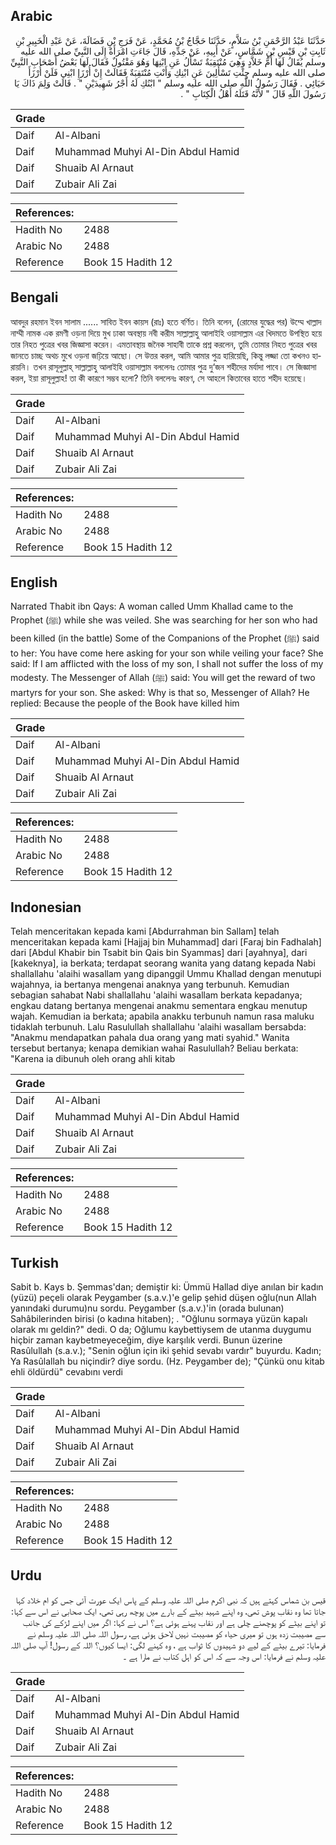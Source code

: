 ## Arabic


<div dir="rtl" lang="ar" style={{fontSize:'larger',backgroundColor:'#f8f9fa',padding:20}}>
حَدَّثَنَا عَبْدُ الرَّحْمَنِ بْنُ سَلاَّمٍ، حَدَّثَنَا حَجَّاجُ بْنُ مُحَمَّدٍ، عَنْ فَرَجِ بْنِ فَضَالَةَ، عَنْ عَبْدِ الْخَبِيرِ بْنِ ثَابِتِ بْنِ قَيْسِ بْنِ شَمَّاسٍ، عَنْ أَبِيهِ، عَنْ جَدِّهِ، قَالَ جَاءَتِ امْرَأَةٌ إِلَى النَّبِيِّ صلى الله عليه وسلم يُقَالُ لَهَا أُمُّ خَلاَّدٍ وَهِيَ مُنْتَقِبَةٌ تَسْأَلُ عَنِ ابْنِهَا وَهُوَ مَقْتُولٌ فَقَالَ لَهَا بَعْضُ أَصْحَابِ النَّبِيِّ صلى الله عليه وسلم جِئْتِ تَسْأَلِينَ عَنِ ابْنِكِ وَأَنْتِ مُنْتَقِبَةٌ فَقَالَتْ إِنْ أُرْزَإِ ابْنِي فَلَنْ أُرْزَأَ حَيَائِي ‏.‏ فَقَالَ رَسُولُ اللَّهِ صلى الله عليه وسلم ‏"‏ ابْنُكِ لَهُ أَجْرُ شَهِيدَيْنِ ‏"‏ ‏.‏ قَالَتْ وَلِمَ ذَاكَ يَا رَسُولَ اللَّهِ قَالَ ‏"‏ لأَنَّهُ قَتَلَهُ أَهْلُ الْكِتَابِ ‏"‏ ‏.‏
</div>
<div style={{backgroundColor:'#f8f9fa',padding:20, marginBottom: 10}}><table> <thead> <tr> <th>Grade</th> <th></th> </tr> </thead> <tbody> <tr><td>Daif</td><td>Al-Albani</td></tr><tr><td>Daif</td><td>Muhammad Muhyi Al-Din Abdul Hamid</td></tr><tr><td>Daif</td><td>Shuaib Al Arnaut</td></tr><tr><td>Daif</td><td>Zubair Ali Zai</td></tr></tbody></table><table> <thead> <tr> <th>References:</th> <th></th> </tr> </thead> <tbody><tr><td>Hadith No</td><td>2488</td></tr><tr><td>Arabic No</td><td>2488</td></tr><tr><td>Reference</td><td>Book 15 Hadith 12</td></tr></tbody></table></div>

## Bengali


<div dir="ltr" lang="bn" style={{fontSize:'larger',backgroundColor:'#f8f9fa',padding:20}}>
আবদুর রহমান ইবন সালাম ...... সাবিত ইবন কায়স (রাঃ) হতে বর্ণিত। তিনি বলেন, (রোমের যুদ্ধের পর) উম্মে খাল্লাদ নাম্মী নামক এক রমণী ওড়না দিয়ে মুখ ঢাকা অবস্থায় নবী করীম সাল্লাল্লাহু আলাইহি ওয়াসাল্লাম এর খিদমতে উপস্থিত হয়ে তার নিহত পুত্রের খবর জিজ্ঞাসা করেন। এমতাবস্থায় জনৈক সাহাবী তাকে প্রশ্ন করলেন, তুমি তোমার নিহত পুত্রের খবর জানতে চাচ্ছ অথচ মুখে ওড়না জঢ়িয়ে আছো। সে উত্তর করল, আমি আমার পুত্র হারিয়েছি, কিন্তু লজ্জা তো কখনও হারায়নি। তখন রাসূলুল্লাহ্ সাল্লাল্লাহু আলাইহি ওয়াসাল্লাম বললেনঃ তোমার পুত্র দু‘জন শহীদের মর্যাদা পাবে। সে জিজ্ঞাসা করল, ইয়া রাসূলুল্লাহ! তা কী কারণে সম্ভব হলো? তিনি বললেনঃ কারণ, সে আহলে কিতাবের হাতে শহীদ হয়েছে।
</div>
<div style={{backgroundColor:'#f8f9fa',padding:20, marginBottom: 10}}><table> <thead> <tr> <th>Grade</th> <th></th> </tr> </thead> <tbody> <tr><td>Daif</td><td>Al-Albani</td></tr><tr><td>Daif</td><td>Muhammad Muhyi Al-Din Abdul Hamid</td></tr><tr><td>Daif</td><td>Shuaib Al Arnaut</td></tr><tr><td>Daif</td><td>Zubair Ali Zai</td></tr></tbody></table><table> <thead> <tr> <th>References:</th> <th></th> </tr> </thead> <tbody><tr><td>Hadith No</td><td>2488</td></tr><tr><td>Arabic No</td><td>2488</td></tr><tr><td>Reference</td><td>Book 15 Hadith 12</td></tr></tbody></table></div>

## English


<div dir="ltr" lang="en" style={{fontSize:'larger',backgroundColor:'#f8f9fa',padding:20}}>
Narrated Thabit ibn Qays: A woman called Umm Khallad came to the Prophet (ﷺ) while she was veiled. She was searching for her son who had been killed (in the battle) Some of the Companions of the Prophet (ﷺ) said to her: You have come here asking for your son while veiling your face? She said: If I am afflicted with the loss of my son, I shall not suffer the loss of my modesty. The Messenger of Allah (ﷺ) said: You will get the reward of two martyrs for your son. She asked: Why is that so, Messenger of Allah? He replied: Because the people of the Book have killed him
</div>
<div style={{backgroundColor:'#f8f9fa',padding:20, marginBottom: 10}}><table> <thead> <tr> <th>Grade</th> <th></th> </tr> </thead> <tbody> <tr><td>Daif</td><td>Al-Albani</td></tr><tr><td>Daif</td><td>Muhammad Muhyi Al-Din Abdul Hamid</td></tr><tr><td>Daif</td><td>Shuaib Al Arnaut</td></tr><tr><td>Daif</td><td>Zubair Ali Zai</td></tr></tbody></table><table> <thead> <tr> <th>References:</th> <th></th> </tr> </thead> <tbody><tr><td>Hadith No</td><td>2488</td></tr><tr><td>Arabic No</td><td>2488</td></tr><tr><td>Reference</td><td>Book 15 Hadith 12</td></tr></tbody></table></div>

## Indonesian


<div dir="ltr" lang="id" style={{fontSize:'larger',backgroundColor:'#f8f9fa',padding:20}}>
Telah menceritakan kepada kami [Abdurrahman bin Sallam] telah menceritakan kepada kami [Hajjaj bin Muhammad] dari [Faraj bin Fadhalah] dari [Abdul Khabir bin Tsabit bin Qais bin Syammas] dari [ayahnya], dari [kakeknya], ia berkata; terdapat seorang wanita yang datang kepada Nabi shallallahu 'alaihi wasallam yang dipanggil Ummu Khallad dengan menutupi wajahnya, ia bertanya mengenai anaknya yang terbunuh. Kemudian sebagian sahabat Nabi shallallahu 'alaihi wasallam berkata kepadanya; engkau datang bertanya mengenai anakmu sementara engkau menutup wajah. Kemudian ia berkata; apabila anakku terbunuh namun rasa maluku tidaklah terbunuh. Lalu Rasulullah shallallahu 'alaihi wasallam bersabda: "Anakmu mendapatkan pahala dua orang yang mati syahid." Wanita tersebut bertanya; kenapa demikian wahai Rasulullah? Beliau berkata: "Karena ia dibunuh oleh orang ahli kitab
</div>
<div style={{backgroundColor:'#f8f9fa',padding:20, marginBottom: 10}}><table> <thead> <tr> <th>Grade</th> <th></th> </tr> </thead> <tbody> <tr><td>Daif</td><td>Al-Albani</td></tr><tr><td>Daif</td><td>Muhammad Muhyi Al-Din Abdul Hamid</td></tr><tr><td>Daif</td><td>Shuaib Al Arnaut</td></tr><tr><td>Daif</td><td>Zubair Ali Zai</td></tr></tbody></table><table> <thead> <tr> <th>References:</th> <th></th> </tr> </thead> <tbody><tr><td>Hadith No</td><td>2488</td></tr><tr><td>Arabic No</td><td>2488</td></tr><tr><td>Reference</td><td>Book 15 Hadith 12</td></tr></tbody></table></div>

## Turkish


<div dir="ltr" lang="tr" style={{fontSize:'larger',backgroundColor:'#f8f9fa',padding:20}}>
Sabit b. Kays b. Şemmas'dan; demiştir ki: Ümmü Hallad diye anılan bir kadın (yüzü) peçeli olarak Peygamber (s.a.v.)'e gelip şehid düşen oğlu(nun Allah yanındaki durumu)nu sordu. Peygamber (s.a.v.)'in (orada bulunan) Sahâbilerinden birisi (o kadına hitaben); . "Oğlunu sormaya yüzün kapalı olarak mı geldin?" dedi. O da; Oğlumu kaybettiysem de utanma duygumu hiçbir zaman kaybetmeyeceğim, diye karşılık verdi. Bunun üzerine Rasûlullah (s.a.v.); "Senin oğlun için iki şehid sevabı vardır" buyurdu. Kadın; Ya Rasûlallah bu niçindir? diye sordu. (Hz. Peygamber de); "Çünkü onu kitab ehli öldürdü" cevabını verdi
</div>
<div style={{backgroundColor:'#f8f9fa',padding:20, marginBottom: 10}}><table> <thead> <tr> <th>Grade</th> <th></th> </tr> </thead> <tbody> <tr><td>Daif</td><td>Al-Albani</td></tr><tr><td>Daif</td><td>Muhammad Muhyi Al-Din Abdul Hamid</td></tr><tr><td>Daif</td><td>Shuaib Al Arnaut</td></tr><tr><td>Daif</td><td>Zubair Ali Zai</td></tr></tbody></table><table> <thead> <tr> <th>References:</th> <th></th> </tr> </thead> <tbody><tr><td>Hadith No</td><td>2488</td></tr><tr><td>Arabic No</td><td>2488</td></tr><tr><td>Reference</td><td>Book 15 Hadith 12</td></tr></tbody></table></div>

## Urdu


<div dir="rtl" lang="ur" style={{fontSize:'larger',backgroundColor:'#f8f9fa',padding:20}}>
قیس بن شماس کہتے ہیں کہ نبی اکرم صلی اللہ علیہ وسلم کے پاس ایک عورت آئی جس کو ام خلاد کہا جاتا تھا وہ نقاب پوش تھی، وہ اپنے شہید بیٹے کے بارے میں پوچھ رہی تھی، ایک صحابی نے اس سے کہا: تو اپنے بیٹے کو پوچھنے چلی ہے اور نقاب پہنے ہوئی ہے؟ اس نے کہا: اگر میں اپنے لڑکے کی جانب سے مصیبت زدہ ہوں تو میری حیاء کو مصیبت نہیں لاحق ہوئی ہے، رسول اللہ صلی اللہ علیہ وسلم نے فرمایا: تیرے بیٹے کے لیے دو شہیدوں کا ثواب ہے ، وہ کہنے لگی: ایسا کیوں؟ اللہ کے رسول! آپ صلی اللہ علیہ وسلم نے فرمایا: اس وجہ سے کہ اس کو اہل کتاب نے مارا ہے ۔
</div>
<div style={{backgroundColor:'#f8f9fa',padding:20, marginBottom: 10}}><table> <thead> <tr> <th>Grade</th> <th></th> </tr> </thead> <tbody> <tr><td>Daif</td><td>Al-Albani</td></tr><tr><td>Daif</td><td>Muhammad Muhyi Al-Din Abdul Hamid</td></tr><tr><td>Daif</td><td>Shuaib Al Arnaut</td></tr><tr><td>Daif</td><td>Zubair Ali Zai</td></tr></tbody></table><table> <thead> <tr> <th>References:</th> <th></th> </tr> </thead> <tbody><tr><td>Hadith No</td><td>2488</td></tr><tr><td>Arabic No</td><td>2488</td></tr><tr><td>Reference</td><td>Book 15 Hadith 12</td></tr></tbody></table></div>